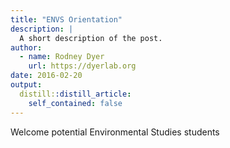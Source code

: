 ```yaml
---
title: "ENVS Orientation"
description: |
  A short description of the post.
author:
  - name: Rodney Dyer
    url: https://dyerlab.org
date: 2016-02-20
output:
  distill::distill_article:
    self_contained: false
---
```





<p style="text-align: justify;">
  Welcome potential Environmental Studies students
</p>
 
 
 
